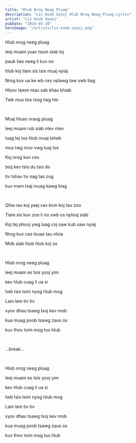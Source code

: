 ```yaml
---
title: "Hlub Nrog Neeg Pluag"
description: "Lis Koob Xyooj Hlub Nrog Neeg Pluag Lyrics"
artist: "Lis Koob Xyooj"
pubDate: "2024-03-20"
heroImage: "/artists/lis-koob-xyooj.png"
---
```


Hlub nrog neeg pluag

leej muam yuav tsum siab loj

paub tias neeg li kuv no

hlub koj tiam sis tsis muaj nyiaj

Nrog kuv ua ke wb ces nplawg taw xwb tiag

Hloov lawm ntau sab khau khiab

Twb mus tsis txog twg hlo

<br />

Muaj hluas nraug pluag

leej muam rub siab ntev ntev

luag tej tus hlub muaj tsheb

mus twg nrov vwg tuaj tos

Koj nrog kuv ces

txoj kev tsis du tsis do

tiv tshav tiv nag tas zog

kuv mam txaj muag kawg kiag

<br />

Qhia rau koj yeej xav kom koj tau zoo

Tiam sis kuv zoo li no xwb os nplooj siab

Koj tej phooj ywg luag coj saw kub saw nyiaj

Nrog kuv ces tsuas tau ntsia

Mob siab hlub hlub koj os

<br />

Hlub nrog neeg pluag

leej muam es tsis yooj yim

kev hlub cuag li ua si

twb tsis tsim nyog hlub mog

Lam lam tiv tiv

xyov dhau tsawg txoj kev mob

kua muag poob tsawg zaus os

kuv thov txim mog tus hlub

<br />

...break...

<br />

Hlub nrog neeg pluag

leej muam es tsis yooj yim

kev hlub cuag li ua si

twb tsis tsim nyog hlub mog

Lam lam tiv tiv

xyov dhau tsawg txoj kev mob

kua muag poob tsawg zaus os

kuv thov txim mog tus hlub
